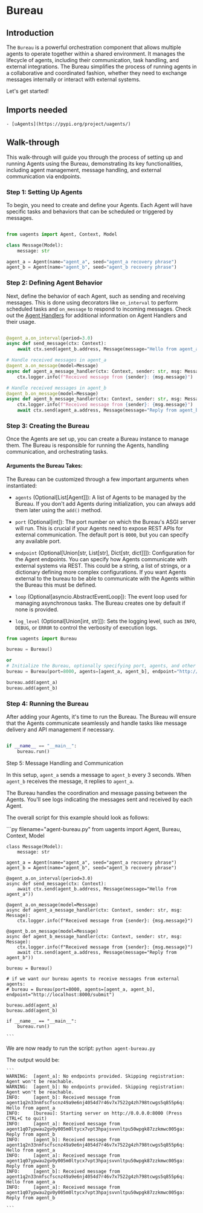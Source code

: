
# Bureau

## Introduction

The `Bureau` is a powerful orchestration component that allows multiple agents to operate together within a shared environment. It manages the lifecycle of agents, including their communication, task handling, and external integrations. The Bureau simplifies the process of running agents in a collaborative and coordinated fashion, whether they need to exchange messages internally or interact with external systems.

Let's get started!

## Imports needed

    - [uAgents](https://pypi.org/project/uagents/)

## Walk-through

This walk-through will guide you through the process of setting up and running Agents using the Bureau, demonstrating its key functionalities, including agent management, message handling, and external communication via endpoints.

### Step 1: Setting Up Agents

To begin, you need to create and define your Agents. Each Agent will have specific tasks and behaviors that can be scheduled or triggered by messages.

```py copy filename="agent-bureau.py"

from uagents import Agent, Context, Model

class Message(Model):
    message: str

agent_a = Agent(name="agent_a", seed="agent_a recovery phrase")
agent_b = Agent(name="agent_b", seed="agent_b recovery phrase")

```

### Step 2: Defining Agent Behavior

Next, define the behavior of each Agent, such as sending and receiving messages. This is done using decorators like `on_interval` to perform scheduled tasks and `on_message` to respond to incoming messages. Check out the [Agent Handlers](/docs/guides/handlers) for additional information on Agent Handlers and their usage.

```py copy filename="agent-bureau.py"

@agent_a.on_interval(period=3.0)
async def send_message(ctx: Context):
    await ctx.send(agent_b.address, Message(message="Hello from agent_a"))

# Handle received messages in agent_a
@agent_a.on_message(model=Message)
async def agent_a_message_handler(ctx: Context, sender: str, msg: Message):
    ctx.logger.info(f"Received message from {sender}: {msg.message}")

# Handle received messages in agent_b
@agent_b.on_message(model=Message)
async def agent_b_message_handler(ctx: Context, sender: str, msg: Message):
    ctx.logger.info(f"Received message from {sender}: {msg.message}")
    await ctx.send(agent_a.address, Message(message="Reply from agent_b"))

```

### Step 3: Creating the Bureau

Once the Agents are set up, you can create a Bureau instance to manage them. The Bureau is responsible for running the Agents, handling communication, and orchestrating tasks.

#### Arguments the Bureau Takes:

The Bureau can be customized through a few important arguments when instantiated:

- `agents` (Optional[List[Agent]]): A list of Agents to be managed by the Bureau. If you don't add Agents during initialization, you can always add them later using the `add()` method.

- `port` (Optional[int]): The port number on which the Bureau's ASGI server will run. This is crucial if your Agents need to expose REST APIs for external communication. The default port is `8000`, but you can specify any available port.

- `endpoint` (Optional[Union[str, List[str], Dict[str, dict]]]): Configuration for the Agent endpoints. You can specify how Agents communicate with external systems via REST. This could be a string, a list of strings, or a dictionary defining more complex configurations. If you want Agents external to the bureau to be able to communicate with the Agents within the Bureau this must be defined.

- `loop` (Optional[asyncio.AbstractEventLoop]): The event loop used for managing asynchronous tasks. The Bureau creates one by default if none is provided.

- `log_level` (Optional[Union[int, str]]): Sets the logging level, such as `INFO`, `DEBUG`, or `ERROR` to control the verbosity of execution logs.

```py
from uagents import Bureau

bureau = Bureau()

or 
# Initialize the Bureau, optionally specifying port, agents, and other configurations
bureau = Bureau(port=8000, agents=[agent_a, agent_b], endpoint="http://localhost:8000/submit")

bureau.add(agent_a)
bureau.add(agent_b)

```

### Step 4: Running the Bureau

After adding your Agents, it's time to run the Bureau. The Bureau will ensure that the Agents communicate seamlessly and handle tasks like message delivery and API management if necessary.

```py copy

if __name__ == "__main__":
    bureau.run()

```

Step 5: Message Handling and Communication

In this setup, `agent_a` sends a message to `agent_b` every 3 seconds. When `agent_b` receives the message, it replies to `agent_a`. 

The Bureau handles the coordination and message passing between the Agents. You'll see logs indicating the messages sent and received by each Agent.

The overall script for this example should look as follows:

<CodeGroup hasCopy isLocalHostedFile>
<DocsCode local={true}>
	```py filename="agent-bureau.py"
    from uagents import Agent, Bureau, Context, Model

    class Message(Model):
        message: str

    agent_a = Agent(name="agent_a", seed="agent_a recovery phrase")
    agent_b = Agent(name="agent_b", seed="agent_b recovery phrase")

    @agent_a.on_interval(period=3.0)
    async def send_message(ctx: Context):
        await ctx.send(agent_b.address, Message(message="Hello from agent_a"))

    @agent_a.on_message(model=Message)
    async def agent_a_message_handler(ctx: Context, sender: str, msg: Message):
        ctx.logger.info(f"Received message from {sender}: {msg.message}")

    @agent_b.on_message(model=Message)
    async def agent_b_message_handler(ctx: Context, sender: str, msg: Message):
        ctx.logger.info(f"Received message from {sender}: {msg.message}")
        await ctx.send(agent_a.address, Message(message="Reply from agent_b"))

    bureau = Bureau()

    # if we want our bureau agents to receive messages from external agents:
    # bureau = Bureau(port=8000, agents=[agent_a, agent_b], endpoint="http://localhost:8000/submit")

    bureau.add(agent_a)
    bureau.add(agent_b)

    if __name__ == "__main__":
        bureau.run()

    ```
</DocsCode>
</CodeGroup>

We are now ready to run the script: `python agent-bureau.py`

The output would be:

    ```
    WARNING:  [agent_a]: No endpoints provided. Skipping registration: Agent won't be reachable.
    WARNING:  [agent_b]: No endpoints provided. Skipping registration: Agent won't be reachable.
    INFO:     [agent_b]: Received message from agent1q2n33nmfscfscnz49a9e6nj4054d7r46v7x7522g4zh798tcwgs5q855p6q: Hello from agent_a
    INFO:     [bureau]: Starting server on http://0.0.0.0:8000 (Press CTRL+C to quit)
    INFO:     [agent_a]: Received message from agent1q07ypwau2gv0y005m0ltycx7vpt3hpajsvvnltpu50wpgk87zzkmwc005ga: Reply from agent_b
    INFO:     [agent_b]: Received message from agent1q2n33nmfscfscnz49a9e6nj4054d7r46v7x7522g4zh798tcwgs5q855p6q: Hello from agent_a
    INFO:     [agent_a]: Received message from agent1q07ypwau2gv0y005m0ltycx7vpt3hpajsvvnltpu50wpgk87zzkmwc005ga: Reply from agent_b
    INFO:     [agent_b]: Received message from agent1q2n33nmfscfscnz49a9e6nj4054d7r46v7x7522g4zh798tcwgs5q855p6q: Hello from agent_a
    INFO:     [agent_a]: Received message from agent1q07ypwau2gv0y005m0ltycx7vpt3hpajsvvnltpu50wpgk87zzkmwc005ga: Reply from agent_b

    ```
